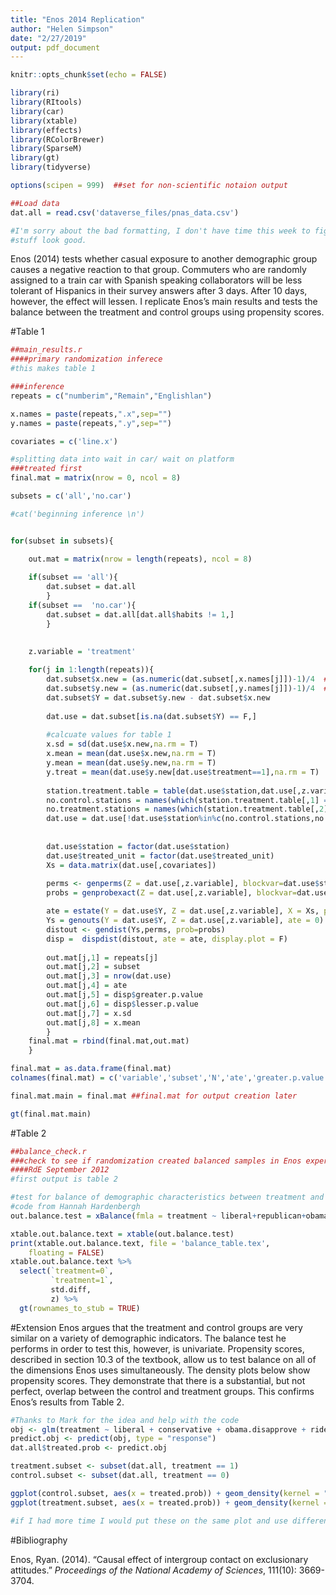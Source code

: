 ```yaml
---
title: "Enos 2014 Replication"
author: "Helen Simpson"
date: "2/27/2019"
output: pdf_document
---
```


```r
knitr::opts_chunk$set(echo = FALSE)
```

```r
library(ri)
library(RItools)
library(car)
library(xtable)
library(effects)
library(RColorBrewer)
library(SparseM)
library(gt)
library(tidyverse)

options(scipen = 999)  ##set for non-scientific notaion output

##Load data
dat.all = read.csv('dataverse_files/pnas_data.csv')

#I'm sorry about the bad formatting, I don't have time this week to figure out how to make all this
#stuff look good.
```

Enos (2014) tests whether casual exposure to another demographic group causes a negative reaction to that group. Commuters who are randomly assigned to a train car with Spanish speaking collaborators will be less tolerant of Hispanics in their survey answers after 3 days. After 10 days, however, the effect will lessen. I replicate Enos's main results and tests the balance between the treatment and control groups using propensity scores.

#Table 1
```r
##main_results.r
####primary randomization inferece
#this makes table 1

###inference
repeats = c("numberim","Remain","Englishlan")

x.names = paste(repeats,".x",sep="")
y.names = paste(repeats,".y",sep="")

covariates = c('line.x')

#splitting data into wait in car/ wait on platform
###treated first
final.mat = matrix(nrow = 0, ncol = 8)

subsets = c('all','no.car')

#cat('beginning inference \n')


for(subset in subsets){

	out.mat = matrix(nrow = length(repeats), ncol = 8)
	
	if(subset == 'all'){
		dat.subset = dat.all
		}
	if(subset ==  'no.car'){
		dat.subset = dat.all[dat.all$habits != 1,]
		}

		
	z.variable = 'treatment'
	
	for(j in 1:length(repeats)){
		dat.subset$x.new = (as.numeric(dat.subset[,x.names[j]])-1)/4  ##rescale x to 0-1
		dat.subset$y.new = (as.numeric(dat.subset[,y.names[j]])-1)/4  ##rescale y to 0-1
		dat.subset$Y = dat.subset$y.new - dat.subset$x.new
		
		dat.use = dat.subset[is.na(dat.subset$Y) == F,]
		
		#calcuate values for table 1
		x.sd = sd(dat.use$x.new,na.rm = T)
		x.mean = mean(dat.use$x.new,na.rm = T)
		y.mean = mean(dat.use$y.new,na.rm = T)
		y.treat = mean(dat.use$y.new[dat.use$treatment==1],na.rm = T)
	
		station.treatment.table = table(dat.use$station,dat.use[,z.variable])
		no.control.stations = names(which(station.treatment.table[,1] == 0))
		no.treatment.stations = names(which(station.treatment.table[,2] == 0))
		dat.use = dat.use[!dat.use$station%in%c(no.control.stations,no.treatment.stations),]
				
		
		dat.use$station = factor(dat.use$station)
		dat.use$treated_unit = factor(dat.use$treated_unit)
		Xs = data.matrix(dat.use[,covariates])
		
		perms <- genperms(Z = dat.use[,z.variable], blockvar=dat.use$station, clustvar=dat.use$treated_unit)
		probs = genprobexact(Z = dat.use[,z.variable], blockvar=dat.use$station, clustvar=dat.use$treated_unit)

		ate = estate(Y = dat.use$Y, Z = dat.use[,z.variable], X = Xs, prob = probs)
		Ys = genouts(Y = dat.use$Y, Z = dat.use[,z.variable], ate = 0)
		distout <- gendist(Ys,perms, prob=probs)
		disp =	dispdist(distout, ate = ate, display.plot = F)
	
		out.mat[j,1] = repeats[j]
		out.mat[j,2] = subset
		out.mat[j,3] = nrow(dat.use)
		out.mat[j,4] = ate
		out.mat[j,5] = disp$greater.p.value
		out.mat[j,6] = disp$lesser.p.value
		out.mat[j,7] = x.sd
		out.mat[j,8] = x.mean
		}
	final.mat = rbind(final.mat,out.mat)
	}

final.mat = as.data.frame(final.mat)
colnames(final.mat) = c('variable','subset','N','ate','greater.p.value','lesser.p.value','x.sd','x.mean')

final.mat.main = final.mat ##final.mat for output creation later

gt(final.mat.main)

```
#Table 2
```r
##balance_check.r
###check to see if randomization created balanced samples in Enos experiment
####RdE September 2012
#first output is table 2

#test for balance of demographic characteristics between treatment and control groups
#code from Hannah Hardenbergh
out.balance.test = xBalance(fmla = treatment ~ liberal+republican+obama.disapprove+ride.everyday+voted.2010+romney.voter+Hispanics.x+age+residency.new+hispanic.new+college+income.new+male+white, data = dat.all, report = c("std.diffs","z.scores","adj.means","chisquare.test"), strata = factor(dat.all$station))

xtable.out.balance.text = xtable(out.balance.test)
print(xtable.out.balance.text, file = 'balance_table.tex',
	floating = FALSE)
xtable.out.balance.text %>% 
  select(`treatment=0`,
         `treatment=1`, 
         std.diff,
         z) %>% 
  gt(rownames_to_stub = TRUE)

```
#Extension
Enos argues that the treatment and control groups are very similar on a variety of demographic indicators. The balance test he performs in order to test this, however, is univariate. Propensity scores, described in section 10.3 of the textbook, allow us to test balance on all of the dimensions Enos uses simultaneously. The density plots below show propensity scores. They demonstrate that there is a substantial, but not perfect, overlap between the control and treatment groups. This confirms Enos's results from Table 2.
```r
#Thanks to Mark for the idea and help with the code
obj <- glm(treatment ~ liberal + conservative + obama.disapprove + ride.everyday + voted.2010 + romney.voter + Hispanics.x + age + residency.new + hispanic.new + college + income.new + male + white, data = dat.all, family = "binomial")
predict.obj <- predict(obj, type = "response")
dat.all$treated.prob <- predict.obj

treatment.subset <- subset(dat.all, treatment == 1)
control.subset <- subset(dat.all, treatment == 0)

ggplot(control.subset, aes(x = treated.prob)) + geom_density(kernel = "gaussian") + labs(x = "Probability of Treatment", y = "Density", title = "Control Subjects") + theme_classic()
ggplot(treatment.subset, aes(x = treated.prob)) + geom_density(kernel = "gaussian") + labs(x = "Probability of Treatment", y = "Density", title = "Treatement Subjects") +theme_classic()

#if I had more time I would put these on the same plot and use different colors, or at least make the scales the same
```

#Bibliography

Enos, Ryan. (2014). "Causal effect of intergroup contact on exclusionary attitudes." *Proceedings of the National Academy of Sciences*, 111(10): 3669-3704.